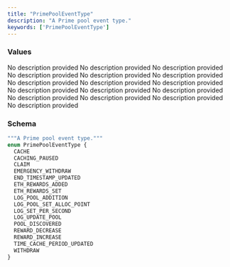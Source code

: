 ```yaml
---
title: "PrimePoolEventType"
description: "A Prime pool event type."
keywords: ['PrimePoolEventType']
---
```


### Values

<ResponseField name="CACHE" type="enum">
  No description provided
</ResponseField>

<ResponseField name="CACHING_PAUSED" type="enum">
  No description provided
</ResponseField>

<ResponseField name="CLAIM" type="enum">
  No description provided
</ResponseField>

<ResponseField name="EMERGENCY_WITHDRAW" type="enum">
  No description provided
</ResponseField>

<ResponseField name="END_TIMESTAMP_UPDATED" type="enum">
  No description provided
</ResponseField>

<ResponseField name="ETH_REWARDS_ADDED" type="enum">
  No description provided
</ResponseField>

<ResponseField name="ETH_REWARDS_SET" type="enum">
  No description provided
</ResponseField>

<ResponseField name="LOG_POOL_ADDITION" type="enum">
  No description provided
</ResponseField>

<ResponseField name="LOG_POOL_SET_ALLOC_POINT" type="enum">
  No description provided
</ResponseField>

<ResponseField name="LOG_SET_PER_SECOND" type="enum">
  No description provided
</ResponseField>

<ResponseField name="LOG_UPDATE_POOL" type="enum">
  No description provided
</ResponseField>

<ResponseField name="POOL_DISCOVERED" type="enum">
  No description provided
</ResponseField>

<ResponseField name="REWARD_DECREASE" type="enum">
  No description provided
</ResponseField>

<ResponseField name="REWARD_INCREASE" type="enum">
  No description provided
</ResponseField>

<ResponseField name="TIME_CACHE_PERIOD_UPDATED" type="enum">
  No description provided
</ResponseField>

<ResponseField name="WITHDRAW" type="enum">
  No description provided
</ResponseField>

### Schema


```graphql 
"""A Prime pool event type."""
enum PrimePoolEventType {
  CACHE
  CACHING_PAUSED
  CLAIM
  EMERGENCY_WITHDRAW
  END_TIMESTAMP_UPDATED
  ETH_REWARDS_ADDED
  ETH_REWARDS_SET
  LOG_POOL_ADDITION
  LOG_POOL_SET_ALLOC_POINT
  LOG_SET_PER_SECOND
  LOG_UPDATE_POOL
  POOL_DISCOVERED
  REWARD_DECREASE
  REWARD_INCREASE
  TIME_CACHE_PERIOD_UPDATED
  WITHDRAW
}
```
